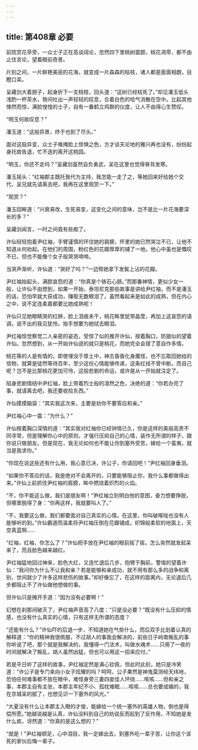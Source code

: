 ```yaml
---
---
---
```

title: 第408章 必要
---





前院赏花亭旁，一众士子正在高谈阔论，忽然四下里桃树震颤，桃花凋零，都不由止住言论，望着眼前奇景。

片刻之间，一片鲜艳美丽的花海，就变成一片森森的枯枝，诸人都是面面相觑，目瞪口呆。

呈藏剑大着胆子，起身折下一支桃枝，回头道：“这树已经枯死了。”却见潘玉低头浅酌一杯茶水，唇间吐出一声轻轻的叹息，合着白色的哈气消散在空中。比起其他悚然而惊，满脸惶惶的士子，自有一番鹤立鸡群的仪度，让人不由得心生赞叹。

“明玉何故叹息？”

潘玉道：“这般异景，终于也到了尽头。”

面对这般异变，众士子难掩脸上惊惧之色，方才谈天论地的雅兴再也没有，纷纷起身托故告退，忙不迭的离开这桃园。

“明玉，你还不走吗？”呈藏剑虽然自负勇武，呆在这里也觉得脊背发寒。

潘玉摇头：“红袖郡主既托我代为主持，我怎能一走了之，等她回来好给她个交代，呈兄就先请离去吧，我再在这里观赏一下。”

“观赏？”

潘玉回眸道：“兴衰易改，生死易变，这变化之间的意味，岂不是比一片花海要深长的多？”

呈藏剑闻言，一时之间竟有些痴了。

许仙轻轻抱着尹红袖，手臂谨慎的环住她的肩膀，怀里的她已然哭泣不已，让他不知道从何劝起。在他们的周围，粉红色的花瓣厚厚的铺了一地。他心中虽也是慨叹不已，但也不能像个女子般哭哭啼啼。

当哭声渐听，许仙道：“哭好了吗？”一边帮她拿下发鬓上沾的花瓣。

尹红袖抬起头，满腔哀怨的道：“你真是个铁石心肠。”而那番神情，更似少女一般，让许仙不由想到，如果一开始，泰坦尼克那些故事是讲给尹红袖，而不是潘玉的话，恐怕早就大获成功，赚取无数眼泪了。虽然看起来是如此的成熟，但在内心之中，说不定连柔嘉都要比她成熟呢！

许仙只见她眼睛哭的红肿，脸上泪痕未干，桃花眸里犹带晶莹，再加上这哀怨的语调，说不出的我见犹怜，抬手想要为她拭去眼泪。

尹红袖惊觉察觉二人亲密的姿态，受惊了似的推开许仙，按着胸口，防狼似的望着许仙。忽然想到，从一开始许仙说的就只是桃花，而她完全会错了意自作多情。

桃花等的人是有情的，即使埋没于厚土中，神志昏昏化身魔怪，也不忘取回她给的信物，就算是徒然等待百年，至少这份心情能够传递，这条红线不曾中断。而自己呢？岂不是比那桃花更加可怜，这般悲剧的命运，或许是从一开始就注定了。

陷身悲剧情结中尹红袖，脸上带着烈士般的凛然之色，决绝的道：“你若办完了事，就请离去吧，我还要收拾东西。”

许仙摸摸脑袋：“其实我这次来，主要是劝你不要答应和亲。”

尹红袖心中一震：“为什么？”

许仙按着胸口深情的道：“其实我对红袖你已经钟情已久，你是这样的美丽高贵不同寻常，但是理解你心中的原则，才强行压抑自己的心情，装作无所谓的样子，跟你说只做朋友。但是现在，我无论如何也不能让你到塞外受苦，嫁给一个蛮夷，就当是我求你。”

“你现在说这些还有什么用，我心意已决，许公子，你请回吧！”尹红袖回身垂泪。

“如果你不答应的话，我是绝对不会离开的，只要能够阻止你，我什么事都做得出来。”许仙上前抓住尹红袖的肩膀，眸中燃烧着炽烈的火焰。

“不，你不能这么做，我们是朋友啊！”尹红袖立刻明白他的意图，奋力想要挣脱，但哪里脱得了身：“你再这样，我就要叫人了。”

“不，我要这么做，我们都要面对自己真实的心情。在这里，你叫破喉咙也没有人能够听的到。”许仙霸道而温柔将尹红袖压倒在花瓣铺成，织锦般柔软的地面上，天空真蓝啊……

“红袖，红袖，你怎么了？”许仙把手放在尹红袖的眼前摇了摇，怎么突然就发起呆来了，而且脸色越来越红。

尹红袖猛地回过神来，脸色大红，又连忙退后几步，抱臂于胸前，警惕的望着许仙：“我问你为什么不让我和亲？若是能够和亲成功，就不用有那么多的战争和离别，世间就少了许多这样悲伤的故事。”却好像忘了，在这样的距离内，无论退后几步都阻止不了许仙做他想做的事。

但许仙只是摊开手道：“因为没有必要啊！”

幻想在刹那间破灭了，尹红袖声音高了八度：“只是没必要？”既没有什么压抑的情感，也没有什么真实的心情，只有这样无所谓的态度？

“还能有什么？”许仙吓的后退一步，不知道她在气些什么，而后双手比划着认真的解释道：“你的精神我很佩服，不过胡人的事我会解决的，前些日子岭南叛乱的事你听说了吧，那个就是我解决的，我懂得一门法术，叫做水魂术……只用了一夜的时间就解决了叛乱，胡人虽然凶猛，但也可以用这一招来应付。”

若是平日听了这样的故事，尹红袖定然是满心钦佩，但此时此刻，她只是冷笑道：“许公子是专门来向小女子炫耀的吗？呵呵，公子果然是神鬼莫测经天纬地，恐怕任何难事都不放在眼中，难怪身旁三妻四妾佳人环绕……咳咳……但和亲之事，本郡主自有主张，本郡主年纪不小、孤枕难眠……咳咳……总也要成婚的，我在京城呆的腻了，也想见识一下塞外的风光。”

“大夏没有什么让本郡主入眼的才俊，能嫁给一个统一塞外的英雄人物，倒也是得偿所愿。”她越说越是认真，许仙没料到自己的劝说反而起到了反作用，不知她是发什么疯，讶然道：“你真的是这么想的？”

“就是！”尹红袖顿足，心中泪目，我一定嫁出去，到塞外吃一辈子苦，让你这个该死的家伙后悔一辈子。